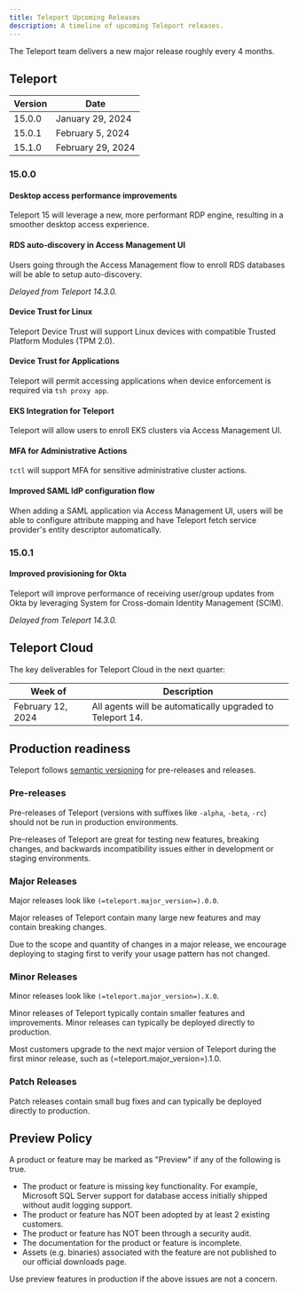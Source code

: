 ```yaml
---
title: Teleport Upcoming Releases
description: A timeline of upcoming Teleport releases.
---
```


The Teleport team delivers a new major release roughly every 4 months.

## Teleport

| Version | Date              |
|---------|-------------------|
| 15.0.0  | January 29, 2024  |
| 15.0.1  | February 5, 2024  |
| 15.1.0  | February 29, 2024 |

### 15.0.0

#### Desktop access performance improvements

Teleport 15 will leverage a new, more performant RDP engine, resulting in a
smoother desktop access experience.

#### RDS auto-discovery in Access Management UI

Users going through the Access Management flow to enroll RDS databases will be able
to setup auto-discovery.

*Delayed from Teleport 14.3.0.*

#### Device Trust for Linux

Teleport Device Trust will support Linux devices with compatible Trusted
Platform Modules (TPM 2.0).

#### Device Trust for Applications

Teleport will permit accessing applications when device enforcement is required
via `tsh proxy app`.

#### EKS Integration for Teleport

Teleport will allow users to enroll EKS clusters via Access Management UI.

#### MFA for Administrative Actions

`tctl` will support MFA for sensitive administrative cluster actions.

#### Improved SAML IdP configuration flow

When adding a SAML application via Access Management UI, users will be able to configure
attribute mapping and have Teleport fetch service provider's entity descriptor automatically.

### 15.0.1

#### Improved provisioning for Okta

Teleport will improve performance of receiving user/group updates from Okta by leveraging
System for Cross-domain Identity Management (SCIM).

*Delayed from Teleport 14.3.0.*

## Teleport Cloud

The key deliverables for Teleport Cloud in the next quarter:

| Week of           | Description                                                     |
|-------------------|-----------------------------------------------------------------|
| February 12, 2024 | All agents will be automatically upgraded to Teleport 14.       |

## Production readiness

Teleport follows [semantic versioning](https://semver.org) for pre-releases and
releases.

### Pre-releases

Pre-releases of Teleport (versions with suffixes like `-alpha`, `-beta`, `-rc`)
should not be run in production environments.

Pre-releases of Teleport are great for testing new features, breaking changes,
and backwards incompatibility issues either in development or staging
environments.

### Major Releases

Major releases look like `(=teleport.major_version=).0.0`.

Major releases of Teleport contain many large new features and may contain
breaking changes.

Due to the scope and quantity of changes in a major release, we encourage
deploying to staging first to verify your usage pattern has not changed.

### Minor Releases

Minor releases look like `(=teleport.major_version=).X.0`.

Minor releases of Teleport typically contain smaller features and improvements.
Minor releases can typically be deployed directly to production.

Most customers upgrade to the next major version of Teleport during the first
minor release, such as (=teleport.major_version=).1.0.

### Patch Releases

Patch releases contain small bug fixes and can typically be deployed directly
to production.

## Preview Policy

A product or feature may be marked as "Preview" if any of the following is
true.

- The product or feature is missing key functionality. For example, Microsoft
  SQL Server support for database access initially shipped without audit
  logging support.
- The product or feature has NOT been adopted by at least 2 existing customers.
- The product or feature has NOT been through a security audit.
- The documentation for the product or feature is incomplete.
- Assets (e.g. binaries) associated with the feature are not published to our
  official downloads page.

Use preview features in production if the above issues are not a concern.
